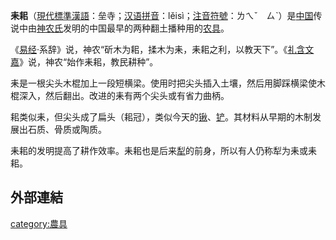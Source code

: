 '''耒耜'''（[[現代標準漢語|現代標準漢語]]：垒寺；[[汉语拼音|汉语拼音]]：lěisì；[[注音符號|注音符號]]：ㄌㄟˇ　ㄙˋ）是[[中国|中国]]传说中由[[神农氏|神农氏]]发明的中国最早的两种翻土播种用的[[农具|农具]]。

《[[易经|易经]]·系辞》说，神农“斫木为耜，揉木为耒，耒耜之利，以教天下”。《[[谶纬#纬书|礼含文嘉]]》说，神农“始作耒耜，教民耕种”。

耒是一根尖头木棍加上一段短横梁。使用时把尖头插入土壤，然后用脚踩横梁使木棍深入，然后翻出。改进的耒有两个尖头或有省力曲柄。

耜类似耒，但尖头成了扁头（耜冠），类似今天的[[锹|锹]]、[[铲|铲]]。其材料从早期的木制发展出石质、骨质或陶质。

耒耜的发明提高了耕作效率。耒耜也是后来[[犁|犁]]的前身，所以有人仍称犁为耒或耒耜。

==外部連結==
{{Wikisource further reading}}
{{Agri-stub}}
[[category:農具|category:農具]]